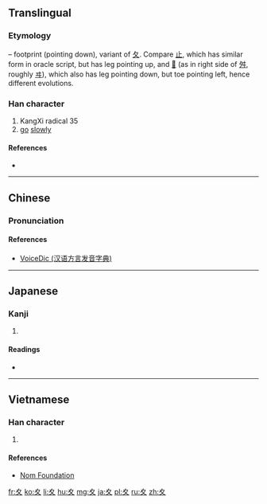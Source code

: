 {{also|夂|攵}}
==Translingual==
{{stroke order|type=animate}}

===Etymology===
{{Han etyl}}
{{liushu|p}} – footprint (pointing down), variant of [[夂]]. Compare [[止]], which has similar form in oracle script, but has leg pointing up, and [[𡕒]] (as in right side of [[舛]], roughly [[ヰ]]), which also has leg pointing down, but toe pointing left, hence different evolutions.

===Han character===
{{Han char|rn=35|rad=夊|as=00|sn=3|four=|canj=竹水 (HE), XX竹水 (XXHE)}}

# KangXi radical 35
# [[go]] [[slowly]]

====References====
* {{Han ref|kx=0245.010|dkj=05708|dj=0485.180|hdz=20867.160|uh=590A|ud=22794}}

----

==Chinese==
{{zh-forms}}

===Pronunciation===
{{zh-pron
|m=suī
|c=seoi1
|h=pfs=soi, sui
|mn=sui
|w=
|mc=y
|oc=y
|ma=|ma2=
|cat=v
}}

====References====
*[http://cn.voicedic.com/ VoiceDic (汉语方言发音字典)]

----

==Japanese==

===Kanji===
{{ja-kanji|grade=9|rs=夊00}}

# {{defn|lang=ja|sort=夊00}}

====Readings====
* {{ja-readings|on=[[すい]] (sui)|kun=[[すいにょう]] (suinyō)}}

----

==Vietnamese==

===Han character===
{{vi-hantu|[[truy]]|rs=夊00}}

# {{defn|lang=vi|sort=夊00}}

====References====
*[http://nomfoundation.org/common/nom_details.php?codepoint=590a Nom Foundation]

[[Category:CJKV radicals| ]]

[[fr:夊]]
[[ko:夊]]
[[li:夊]]
[[hu:夊]]
[[mg:夊]]
[[ja:夊]]
[[pl:夊]]
[[ru:夊]]
[[zh:夊]]